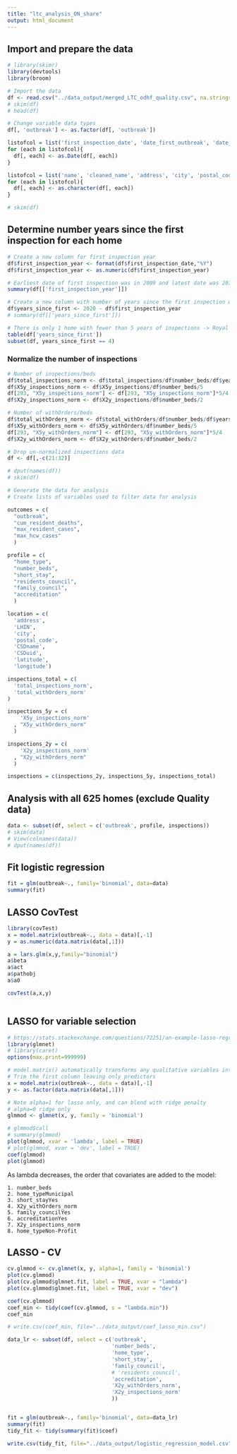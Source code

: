 ```yaml
---
title: "ltc_analysis_ON_share"
output: html_document
---
```


## Import and prepare the data
```r
# library(skimr)
library(devtools)
library(broom)

# Import the data
df <- read.csv("../data_output/merged_LTC_odhf_quality.csv", na.strings="", header=TRUE)
# skim(df)
# head(df)

# Change variable data types
df[, 'outbreak'] <- as.factor(df[, 'outbreak'])

listofcol = list('first_inspection_date', 'date_first_outbreak', 'date_max_cases', 'date_max_HCWcases', 'date_first_resolved')
for (each in listofcol){
  df[, each] <- as.Date(df[, each])
}

listofcol = list('name', 'cleaned_name', 'address', 'city', 'postal_code', 'CSDname')
for (each in listofcol){
  df[, each] <- as.character(df[, each])
}

# skim(df)

```

## Determine number years since the first inspection for each home
```r
# Create a new column for first inspection year
df$first_inspection_year <- format(df$first_inspection_date,"%Y")
df$first_inspection_year <- as.numeric(df$first_inspection_year)

# Earliest date of first inspection was in 2009 and latest date was 2016
summary(df[['first_inspection_year']])

# Create a new column with number of years since the first inspection was reported
df$years_since_first <- 2020 - df$first_inspection_year
# summary(df[['years_since_first']])

# There is only 1 home with fewer than 5 years of inspections -> Royal Rose Place
table(df['years_since_first'])
subset(df, years_since_first == 4)
```

### Normalize the number of inspections
```r

# Number of inspections/beds
df$total_inspections_norm <- df$total_inspections/df$number_beds/df$years_since_first
df$X5y_inspections_norm <- df$X5y_inspections/df$number_beds/5
df[293, "X5y_inspections_norm"] <- df[293, "X5y_inspections_norm"]*5/4
df$X2y_inspections_norm <- df$X2y_inspections/df$number_beds/2

# Number of withOrders/beds
df$total_withOrders_norm <- df$total_withOrders/df$number_beds/df$years_since_first
df$X5y_withOrders_norm <- df$X5y_withOrders/df$number_beds/5
df[293, "X5y_withOrders_norm"] <- df[293, "X5y_withOrders_norm"]*5/4
df$X2y_withOrders_norm <- df$X2y_withOrders/df$number_beds/2

# Drop un-normalized inspections data
df <- df[,-c(21:32)]

# dput(names(df))
# skim(df)
```


```r
# Generate the data for analysis
# Create lists of variables used to filter data for analysis

outcomes = c(
  "outbreak", 
  "cum_resident_deaths", 
  "max_resident_cases", 
  "max_hcw_cases"
  )

profile = c(
  "home_type", 
  "number_beds", 
  "short_stay", 
  "residents_council", 
  "family_council", 
  "accreditation"
  )

location = c(
  'address', 
  'LHIN', 
  'city', 
  'postal_code', 
  'CSDname', 
  'CSDuid', 
  'latitude', 
  'longitude')

inspections_total = c(
  'total_inspections_norm',
  'total_withOrders_norm'
)

inspections_5y = c(
    'X5y_inspections_norm'
  , "X5y_withOrders_norm"
  )

inspections_2y = c(
    'X2y_inspections_norm'
  , "X2y_withOrders_norm"
  )

inspections = c(inspections_2y, inspections_5y, inspections_total)

```

## Analysis with all 625 homes (exclude Quality data)
```r
data <- subset(df, select = c('outbreak', profile, inspections))
# skim(data)
# View(colnames(data))
# dput(names(df))

```

## Fit logistic regression
```r
fit = glm(outbreak~., family='binomial', data=data)
summary(fit)

```

## LASSO CovTest
```r
library(covTest)
x = model.matrix(outbreak~., data = data)[,-1]
y = as.numeric(data.matrix(data[,1]))

a = lars.glm(x,y,family="binomial")
a$beta
a$act
a$pathobj
a$a0

covTest(a,x,y)



```

## LASSO for variable selection
```r
# https://stats.stackexchange.com/questions/72251/an-example-lasso-regression-using-glmnet-for-binary-outcome
library(glmnet)
# library(caret)
options(max.print=999999)

# model.matrix() automatically transforms any qualitative variables into dummy variables
# Trim the first column leaving only predictors
x = model.matrix(outbreak~., data = data)[,-1]
y <- as.factor(data.matrix(data[,1]))

# Note alpha=1 for lasso only, and can blend with ridge penalty
# alpha=0 ridge only
glmmod <- glmnet(x, y, family = 'binomial')

# glmmod$call
# summary(glmmod)
plot(glmmod, xvar = 'lambda', label = TRUE)
# plot(glmmod, xvar = 'dev', label = TRUE)
coef(glmmod)
plot(glmmod)

```
As lambda decreases, the order that covariates are added to the model:
    
    1. number_beds
    2. home_typeMunicipal
    3. short_stayYes
    4. X2y_withOrders_norm
    5. family_councilYes
    6. accreditationYes
    7. X2y_inspections_norm
    8. home_typeNon-Profit 
    

## LASSO - CV
```r
cv.glmmod <- cv.glmnet(x, y, alpha=1, family = 'binomial')
plot(cv.glmmod)
plot(cv.glmmod$glmnet.fit, label = TRUE, xvar = "lambda")
plot(cv.glmmod$glmnet.fit, label = TRUE, xvar = "dev")

coef(cv.glmmod)
coef_min <- tidy(coef(cv.glmmod, s = "lambda.min"))
coef_min

# write.csv(coef_min, file="../data_output/coef_lasso_min.csv")

```

```r
data_lr <- subset(df, select = c('outbreak',
                                 'number_beds',
                                 'home_type',
                                 'short_stay',
                                 'family_council',
                                 # 'residents_council',
                                 'accreditation',
                                 'X2y_withOrders_norm',
                                 'X2y_inspections_norm'
                                 ))


fit = glm(outbreak~., family='binomial', data=data_lr)
summary(fit)
tidy_fit <- tidy(summary(fit)$coef)

write.csv(tidy_fit, file="../data_output/logistic_regression_model.csv")

```




